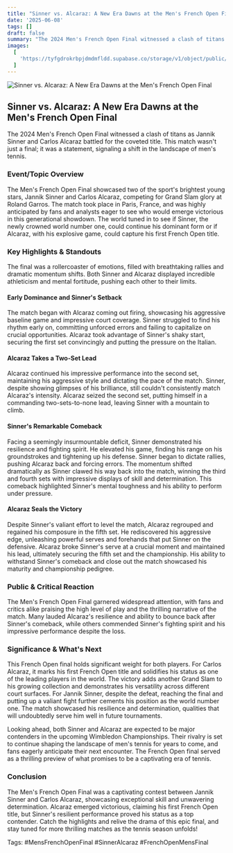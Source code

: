 ```yaml
---
title: "Sinner vs. Alcaraz: A New Era Dawns at the Men's French Open Final"
date: '2025-06-08'
tags: []
draft: false
summary: "The 2024 Men's French Open Final witnessed a clash of titans as Jannik Sinner and Carlos Alcaraz battled for the coveted title. This match wasn't just a final; it was a statement, signaling a shift in the landscape of men's tennis."
images:
  [
    'https://tyfgdrokrbpjdmdmfldd.supabase.co/storage/v1/object/public/image/2025-06-08-07-52-00-563-04-00.jpg',
  ]
---
```


![Sinner vs. Alcaraz: A New Era Dawns at the Men's French Open Final](https://tyfgdrokrbpjdmdmfldd.supabase.co/storage/v1/object/public/image/2025-06-08-07-52-00-563-04-00.jpg)

## Sinner vs. Alcaraz: A New Era Dawns at the Men's French Open Final

The 2024 Men's French Open Final witnessed a clash of titans as Jannik Sinner and Carlos Alcaraz battled for the coveted title. This match wasn't just a final; it was a statement, signaling a shift in the landscape of men's tennis.

### Event/Topic Overview

The Men's French Open Final showcased two of the sport's brightest young stars, Jannik Sinner and Carlos Alcaraz, competing for Grand Slam glory at Roland Garros. The match took place in Paris, France, and was highly anticipated by fans and analysts eager to see who would emerge victorious in this generational showdown. The world tuned in to see if Sinner, the newly crowned world number one, could continue his dominant form or if Alcaraz, with his explosive game, could capture his first French Open title.

### Key Highlights & Standouts

The final was a rollercoaster of emotions, filled with breathtaking rallies and dramatic momentum shifts. Both Sinner and Alcaraz displayed incredible athleticism and mental fortitude, pushing each other to their limits.

#### Early Dominance and Sinner's Setback

The match began with Alcaraz coming out firing, showcasing his aggressive baseline game and impressive court coverage. Sinner struggled to find his rhythm early on, committing unforced errors and failing to capitalize on crucial opportunities. Alcaraz took advantage of Sinner's shaky start, securing the first set convincingly and putting the pressure on the Italian.

#### Alcaraz Takes a Two-Set Lead

Alcaraz continued his impressive performance into the second set, maintaining his aggressive style and dictating the pace of the match. Sinner, despite showing glimpses of his brilliance, still couldn't consistently match Alcaraz's intensity. Alcaraz seized the second set, putting himself in a commanding two-sets-to-none lead, leaving Sinner with a mountain to climb.

#### Sinner's Remarkable Comeback

Facing a seemingly insurmountable deficit, Sinner demonstrated his resilience and fighting spirit. He elevated his game, finding his range on his groundstrokes and tightening up his defense. Sinner began to dictate rallies, pushing Alcaraz back and forcing errors. The momentum shifted dramatically as Sinner clawed his way back into the match, winning the third and fourth sets with impressive displays of skill and determination. This comeback highlighted Sinner's mental toughness and his ability to perform under pressure.

#### Alcaraz Seals the Victory

Despite Sinner's valiant effort to level the match, Alcaraz regrouped and regained his composure in the fifth set. He rediscovered his aggressive edge, unleashing powerful serves and forehands that put Sinner on the defensive. Alcaraz broke Sinner's serve at a crucial moment and maintained his lead, ultimately securing the fifth set and the championship. His ability to withstand Sinner's comeback and close out the match showcased his maturity and championship pedigree.

### Public & Critical Reaction

The Men's French Open Final garnered widespread attention, with fans and critics alike praising the high level of play and the thrilling narrative of the match. Many lauded Alcaraz's resilience and ability to bounce back after Sinner's comeback, while others commended Sinner's fighting spirit and his impressive performance despite the loss.

### Significance & What's Next

This French Open final holds significant weight for both players. For Carlos Alcaraz, it marks his first French Open title and solidifies his status as one of the leading players in the world. The victory adds another Grand Slam to his growing collection and demonstrates his versatility across different court surfaces. For Jannik Sinner, despite the defeat, reaching the final and putting up a valiant fight further cements his position as the world number one. The match showcased his resilience and determination, qualities that will undoubtedly serve him well in future tournaments.

Looking ahead, both Sinner and Alcaraz are expected to be major contenders in the upcoming Wimbledon Championships. Their rivalry is set to continue shaping the landscape of men's tennis for years to come, and fans eagerly anticipate their next encounter. The French Open final served as a thrilling preview of what promises to be a captivating era of tennis.

### Conclusion

The Men's French Open Final was a captivating contest between Jannik Sinner and Carlos Alcaraz, showcasing exceptional skill and unwavering determination. Alcaraz emerged victorious, claiming his first French Open title, but Sinner's resilient performance proved his status as a top contender. Catch the highlights and relive the drama of this epic final, and stay tuned for more thrilling matches as the tennis season unfolds!

Tags: #MensFrenchOpenFinal #SinnerAlcaraz #FrenchOpenMensFinal

